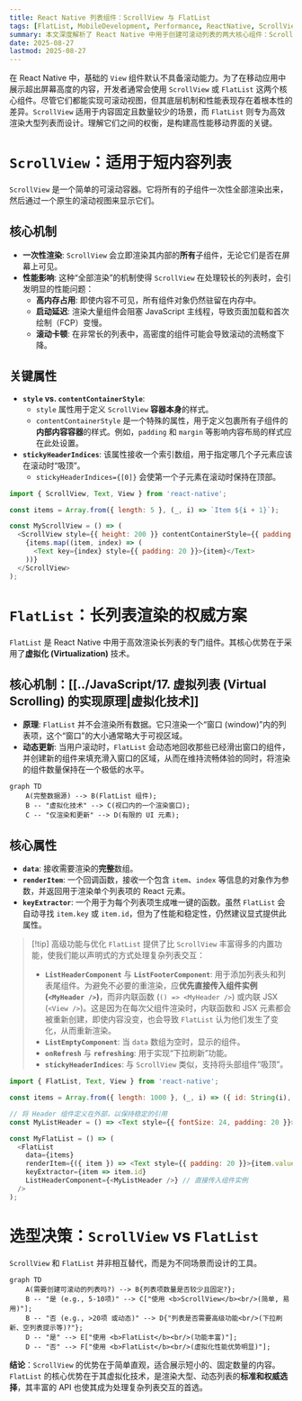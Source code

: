 ```yaml
---
title: React Native 列表组件：ScrollView 与 FlatList
tags: [FlatList, MobileDevelopment, Performance, ReactNative, ScrollView, Virtualization]
summary: 本文深度解析了 React Native 中用于创建可滚动列表的两大核心组件：ScrollView 和 FlatList。内容系统性地阐述了 ScrollView 适用于短内容列表的机制，以及 FlatList 如何通过虚拟化技术高效渲染长列表。
date: 2025-08-27
lastmod: 2025-08-27
---
```

在 React Native 中，基础的 `View` 组件默认不具备滚动能力。为了在移动应用中展示超出屏幕高度的内容，开发者通常会使用 `ScrollView` 或 `FlatList` 这两个核心组件。尽管它们都能实现可滚动视图，但其底层机制和性能表现存在着根本性的差异。`ScrollView` 适用于内容固定且数量较少的场景，而 `FlatList` 则专为高效渲染大型列表而设计。理解它们之间的权衡，是构建高性能移动界面的关键。

# `ScrollView`：适用于短内容列表

`ScrollView` 是一个简单的可滚动容器。它将所有的子组件一次性全部渲染出来，然后通过一个原生的滚动视图来显示它们。

## 核心机制

- **一次性渲染**: `ScrollView` 会立即渲染其内部的**所有**子组件，无论它们是否在屏幕上可见。
- **性能影响**: 这种“全部渲染”的机制使得 `ScrollView` 在处理较长的列表时，会引发明显的性能问题：
    - **高内存占用**: 即使内容不可见，所有组件对象仍然驻留在内存中。
    - **启动延迟**: 渲染大量组件会阻塞 JavaScript 主线程，导致页面加载和首次绘制（FCP）变慢。
    - **滚动卡顿**: 在非常长的列表中，高密度的组件可能会导致滚动的流畅度下降。

## 关键属性

- **`style` vs. `contentContainerStyle`**:
    - `style` 属性用于定义 `ScrollView` **容器本身**的样式。
    - `contentContainerStyle` 是一个特殊的属性，用于定义包裹所有子组件的**内部内容容器**的样式。例如，`padding` 和 `margin` 等影响内容布局的样式应在此处设置。
- **`stickyHeaderIndices`**: 该属性接收一个索引数组，用于指定哪几个子元素应该在滚动时“吸顶”。
    - `stickyHeaderIndices={[0]}` 会使第一个子元素在滚动时保持在顶部。

```js
import { ScrollView, Text, View } from 'react-native';

const items = Array.from({ length: 5 }, (_, i) => `Item ${i + 1}`);

const MyScrollView = () => (
  <ScrollView style={{ height: 200 }} contentContainerStyle={{ padding: 10 }}>
    {items.map((item, index) => (
      <Text key={index} style={{ padding: 20 }}>{item}</Text>
    ))}
  </ScrollView>
);
```

# `FlatList`：长列表渲染的权威方案

`FlatList` 是 React Native 中用于高效渲染长列表的专门组件。其核心优势在于采用了**虚拟化 (Virtualization)** 技术。

## 核心机制：[[../JavaScript/17. 虚拟列表 (Virtual Scrolling) 的实现原理|虚拟化技术]]

- **原理**: `FlatList` 并不会渲染所有数据。它只渲染一个“窗口 (window)”内的列表项，这个“窗口”的大小通常略大于可视区域。
- **动态更新**: 当用户滚动时，`FlatList` 会动态地回收那些已经滑出窗口的组件，并创建新的组件来填充滑入窗口的区域，从而在维持流畅体验的同时，将渲染的组件数量保持在一个极低的水平。

```mermaid
graph TD
    A(完整数据源) --> B(FlatList 组件);
    B -- "虚拟化技术" --> C(视口内的一个渲染窗口);
    C -- "仅渲染和更新" --> D(有限的 UI 元素);
```

## 核心属性

- **`data`**: 接收需要渲染的**完整**数组。
- **`renderItem`**: 一个回调函数，接收一个包含 `item`、`index` 等信息的对象作为参数，并返回用于渲染单个列表项的 React 元素。
- **`keyExtractor`**: 一个用于为每个列表项生成唯一键的函数。虽然 `FlatList` 会自动寻找 `item.key` 或 `item.id`，但为了性能和稳定性，仍然建议显式提供此属性。

> [!tip] 高级功能与优化
> `FlatList` 提供了比 `ScrollView` 丰富得多的内置功能，使我们能以声明式的方式处理复杂列表交互：
> - **`ListHeaderComponent`** 与 **`ListFooterComponent`**: 用于添加列表头和列表尾组件。为避免不必要的重渲染，应**优先直接传入组件实例 (`<MyHeader />`)**，而非内联函数 (`() => <MyHeader />`) 或内联 JSX (`<View />`)。这是因为在每次父组件渲染时，内联函数和 JSX 元素都会被重新创建，即使内容没变，也会导致 `FlatList` 认为他们发生了变化，从而重新渲染。
> - **`ListEmptyComponent`**: 当 `data` 数组为空时，显示的组件。
> - **`onRefresh`** 与 **`refreshing`**: 用于实现“下拉刷新”功能。
> - **`stickyHeaderIndices`**: 与 `ScrollView` 类似，支持将头部组件“吸顶”。

```js
import { FlatList, Text, View } from 'react-native';

const items = Array.from({ length: 1000 }, (_, i) => ({ id: String(i), value: `Item ${i + 1}` }));

// 将 Header 组件定义在外部，以保持稳定的引用
const MyListHeader = () => <Text style={{ fontSize: 24, padding: 20 }}>This is a Header</Text>;

const MyFlatList = () => (
  <FlatList
    data={items}
    renderItem={({ item }) => <Text style={{ padding: 20 }}>{item.value}</Text>}
    keyExtractor={item => item.id}
    ListHeaderComponent={<MyListHeader />} // 直接传入组件实例
  />
);
```

# 选型决策：`ScrollView` vs `FlatList`

`ScrollView` 和 `FlatList` 并非相互替代，而是为不同场景而设计的工具。

```mermaid
graph TD
    A(需要创建可滚动的列表吗?) --> B{列表项数量是否较少且固定?};
    B -- "是 (e.g., 5-10项)" --> C["使用 <b>ScrollView</b><br/>(简单, 易用)"];
    B -- "否 (e.g., >20项 或动态)" --> D{"列表是否需要高级功能<br/>(下拉刷新、空列表提示等)?"};
    D -- "是" --> E["使用 <b>FlatList</b><br/>(功能丰富)"];
    D -- "否" --> F["使用 <b>FlatList</b><br/>(虚拟化性能优势明显)"];
```

**结论**：`ScrollView` 的优势在于简单直观，适合展示短小的、固定数量的内容。`FlatList` 的核心优势在于其虚拟化技术，是渲染大型、动态列表的**标准和权威选择**，其丰富的 API 也使其成为处理复杂列表交互的首选。